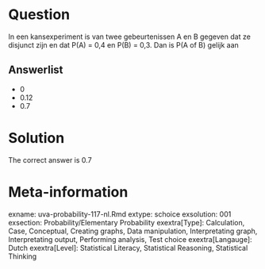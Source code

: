 Question
========

In een kansexperiment is van twee gebeurtenissen A en B gegeven dat ze disjunct zijn en dat P(A) = 0,4 en P(B) = 0,3. Dan is P(A of B) gelijk aan 

Answerlist
----------
* 0
* 0.12
* 0.7

Solution
========

The correct answer is  0.7 

Meta-information
================
exname: uva-probability-117-nl.Rmd 
extype: schoice 
exsolution: 001 
exsection: Probability/Elementary Probability
exextra[Type]: Calculation, Case, Conceptual, Creating graphs, Data manipulation, Interpretating graph, Interpretating output, Performing analysis, Test choice 
exextra[Langauge]: Dutch 
exextra[Level]: Statistical Literacy, Statistical Reasoning, Statistical Thinking 
